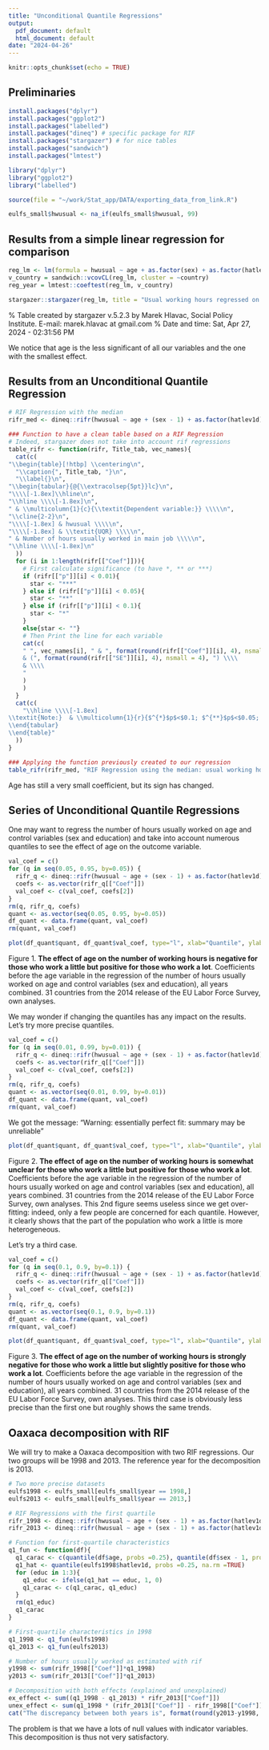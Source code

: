 ```yaml
---
title: "Unconditional Quantile Regressions"
output:
  pdf_document: default
  html_document: default
date: "2024-04-26"
---
```


```r
knitr::opts_chunk$set(echo = TRUE)
```


## Preliminaries

```r
install.packages("dplyr")
install.packages("ggplot2")
install.packages("labelled")
install.packages("dineq") # specific package for RIF
install.packages("stargazer") # for nice tables
install.packages("sandwich")
install.packages("lmtest")
```

```r
library("dplyr")
library("ggplot2")
library("labelled")
```

```r
source(file = "~/work/Stat_app/DATA/exporting_data_from_link.R")
```

```r
eulfs_small$hwusual <- na_if(eulfs_small$hwusual, 99)
```


## Results from a simple linear regression for comparison

```r
reg_lm <- lm(formula = hwusual ~ age + as.factor(sex) + as.factor(hatlev1d), data = eulfs_small)
v_country = sandwich::vcovCL(reg_lm, cluster = ~country)
reg_year = lmtest::coeftest(reg_lm, v_country)
```

```r
stargazer::stargazer(reg_lm, title = "Usual working hours regressed on age, sex and education, standard errors account for clustering by countries", column.labels = c("Number of hours usually worked in main job"), covariate.labels = c("Age", "Female", "Low education", "Medium education", "High education", "Constant"), model.names = TRUE, keep.stat="n", omit.stat = c("rsq", "adj.rsq","ser","f"))
```
% Table created by stargazer v.5.2.3 by Marek Hlavac, Social Policy Institute. E-mail: marek.hlavac at gmail.com
% Date and time: Sat, Apr 27, 2024 - 02:31:56 PM
\begin{table}[!htbp] \centering 
  \caption{Usual working hours regressed on age, sex and education, standard errors account for clustering by countries} 
  \label{} 
\begin{tabular}{@{\extracolsep{5pt}}lc} 
\\[-1.8ex]\hline 
\hline \\[-1.8ex] 
 & \multicolumn{1}{c}{\textit{Dependent variable:}} \\ 
\cline{2-2} 
\\[-1.8ex] & hwusual \\ 
\\[-1.8ex] & \textit{OLS} \\ 
 & Number of hours usually worked in main job \\ 
\hline \\[-1.8ex] 
 Age & 0.006$^{**}$ \\ 
  & (0.003) \\ 
  & \\ 
 Female & $-$5.501$^{***}$ \\ 
  & (0.075) \\ 
  & \\ 
 Low education & 1.658$^{***}$ \\ 
  & (0.093) \\ 
  & \\ 
 Medium education & 2.114$^{***}$ \\ 
  & (0.106) \\ 
  & \\ 
 High education & 38.018$^{***}$ \\ 
  & (0.154) \\ 
  & \\ 
\hline \\[-1.8ex] 
Observations & 107,502 \\ 
\hline 
\hline \\[-1.8ex] 
\textit{Note:}  & \multicolumn{1}{r}{$^{*}$p$<$0.1; $^{**}$p$<$0.05; $^{***}$p$<$0.01} \\ 
\end{tabular} 
\end{table}

We notice that age is the less significant of all our variables and the one with the smallest effect.


## Results from an Unconditional Quantile Regression

```r
# RIF Regression with the median
rifr_med <- dineq::rifr(hwusual ~ age + (sex - 1) + as.factor(hatlev1d), eulfs_small, weights = NULL, method = "quantile", quantile = 0.5, kernel = "gaussian")
```

```r
### Function to have a clean table based on a RIF Regression
# Indeed, stargazer does not take into account rif regressions
table_rifr <- function(rifr, Title_tab, vec_names){
  cat(c(
"\\begin{table}[!htbp] \\centering\n", 
  "\\caption{", Title_tab, "}\n", 
  "\\label{}\n", 
"\\begin{tabular}{@{\\extracolsep{5pt}}lc}\n", 
"\\\\[-1.8ex]\\hline\n", 
"\\hline \\\\[-1.8ex]\n", 
" & \\multicolumn{1}{c}{\\textit{Dependent variable:}} \\\\\n", 
"\\cline{2-2}\n", 
"\\\\[-1.8ex] & hwusual \\\\\n", 
"\\\\[-1.8ex] & \\textit{UQR} \\\\\n", 
" & Number of hours usually worked in main job \\\\\n", 
"\\hline \\\\[-1.8ex]\n"
  ))
  for (i in 1:length(rifr[["Coef"]])){
    # First calculate significance (to have *, ** or ***)
    if (rifr[["p"]][i] < 0.01){
      star <- "***"
    } else if (rifr[["p"]][i] < 0.05){
      star <- "**"
    } else if (rifr[["p"]][i] < 0.1){
      star <- "*"
    }
    else{star <- ""}
    # Then Print the line for each variable
    cat(c(
    " ", vec_names[i], " & ", format(round(rifr[["Coef"]][i], 4), nsmall = 4), "$^{", star,"}$ \\\\ 
    & (", format(round(rifr[["SE"]][i], 4), nsmall = 4), ") \\\\ 
    & \\\\
    "
    )
    )
  }
  cat(c(
    "\\hline \\\\[-1.8ex] 
\\textit{Note:}  & \\multicolumn{1}{r}{$^{*}$p$<$0.1; $^{**}$p$<$0.05; $^{***}$p$<$0.01} \\\\ 
\\end{tabular} 
\\end{table}"
  ))
}
```

```r
### Applying the function previously created to our regression 
table_rifr(rifr_med, "RIF Regression using the median: usual working hours regressed on age, sex and education", c("Age", "Female", "Low education", "Medium education", "High education"))
```

\begin{table}[!htbp] \centering
 \caption{ RIF Regression using the median: usual working hours regressed on age, sex and education }
 \label{}
 \begin{tabular}{@{\extracolsep{5pt}}lc}
 \\[-1.8ex]\hline
 \hline \\[-1.8ex]
  & \multicolumn{1}{c}{\textit{Dependent variable:}} \\
 \cline{2-2}
 \\[-1.8ex] & hwusual \\
 \\[-1.8ex] & \textit{UQR} \\
  & Number of hours usually worked in main job \\
 \hline \\[-1.8ex]
  Age  &  -0.0014 $^{ *** }$ \\ 
    & ( 2e-04 ) \\ 
    & \\
      Female  &  -0.3434 $^{ *** }$ \\ 
    & ( 0.0049 ) \\ 
    & \\
      Low education  &  40.6755 $^{ *** }$ \\ 
    & ( 0.0121 ) \\ 
    & \\
      Medium education  &  40.7754 $^{ *** }$ \\ 
    & ( 0.0112 ) \\ 
    & \\
      High education  &  40.7084 $^{ *** }$ \\ 
    & ( 0.0121 ) \\ 
    & \\
    \hline \\[-1.8ex] 
\textit{Note:}  & \multicolumn{1}{r}{$^{*}$p$<$0.1; $^{**}$p$<$0.05; $^{***}$p$<$0.01} \\ 
\end{tabular} 
\end{table}

Age has still a very small coefficient, but its sign has changed.


## Series of Unconditional Quantile Regressions

One may want to regress the number of hours usually worked on age and control variables (sex and education) and take into account numerous quantiles to see the effect of age on the outcome variable.

```r
val_coef = c()
for (q in seq(0.05, 0.95, by=0.05)) {
  rifr_q <- dineq::rifr(hwusual ~ age + (sex - 1) + as.factor(hatlev1d), eulfs_small, weights = NULL, method = "quantile", quantile = q, kernel = "gaussian")
  coefs <- as.vector(rifr_q[["Coef"]])
  val_coef <- c(val_coef, coefs[2])
}
rm(q, rifr_q, coefs)
quant <- as.vector(seq(0.05, 0.95, by=0.05))
df_quant <- data.frame(quant, val_coef)
rm(quant, val_coef)
```

```r
plot(df_quant$quant, df_quant$val_coef, type="l", xlab="Quantile", ylab="Effect of age", main = "Unconditional quantile regressions estimates \n of the effect of age on the number of hours usually worked", las = 2)
```
Figure 1. **The effect of age on the number of working hours is negative for those who work a little but positive for those who work a lot**. Coefficients before the age variable in the regression of the number of hours usually worked on age and control variables (sex and education), all years combined. 31 countries from the 2014 release of the EU Labor Force Survey, own analyses.

We may wonder if changing the quantiles has any impact on the results.
Let's try more precise quantiles.
```r
val_coef = c()
for (q in seq(0.01, 0.99, by=0.01)) {
  rifr_q <- dineq::rifr(hwusual ~ age + (sex - 1) + as.factor(hatlev1d), eulfs_small, weights = NULL, method = "quantile", quantile = q, kernel = "gaussian")
  coefs <- as.vector(rifr_q[["Coef"]])
  val_coef <- c(val_coef, coefs[2])
}
rm(q, rifr_q, coefs)
quant <- as.vector(seq(0.01, 0.99, by=0.01))
df_quant <- data.frame(quant, val_coef)
rm(quant, val_coef)
```
We got the message: 
"Warning: essentially perfect fit: summary may be unreliable"

```r
plot(df_quant$quant, df_quant$val_coef, type="l", xlab="Quantile", ylab="Effect of age", main = "Unconditional quantile regressions estimates \n of the effect of age on the number of hours usually worked \n (using percentiles)", las = 2)
```
Figure 2. **The effect of age on the number of working hours is somewhat unclear for those who work a little but positive for those who work a lot**. Coefficients before the age variable in the regression of the number of hours usually worked on age and control variables (sex and education), all years combined. 31 countries from the 2014 release of the EU Labor Force Survey, own analyses.
This 2nd figure seems useless since we get over-fitting: indeed, only a few people are concerned for each quantile.
However, it clearly shows that the part of the population who work a little is more heterogeneous.


Let's try a third case.
```r
val_coef = c()
for (q in seq(0.1, 0.9, by=0.1)) {
  rifr_q <- dineq::rifr(hwusual ~ age + (sex - 1) + as.factor(hatlev1d), eulfs_small, weights = NULL, method = "quantile", quantile = q, kernel = "gaussian")
  coefs <- as.vector(rifr_q[["Coef"]])
  val_coef <- c(val_coef, coefs[2])
}
rm(q, rifr_q, coefs)
quant <- as.vector(seq(0.1, 0.9, by=0.1))
df_quant <- data.frame(quant, val_coef)
rm(quant, val_coef)
```

```r
plot(df_quant$quant, df_quant$val_coef, type="l", xlab="Quantile", ylab="Effect of age", main = "Unconditional quantile regressions estimates \n of the effect of age on the number of hours usually worked \n (using deciles)", las = 2)
```
Figure 3. **The effect of age on the number of working hours is strongly negative for those who work a little but slightly positive for those who work a lot**. Coefficients before the age variable in the regression of the number of hours usually worked on age and control variables (sex and education), all years combined. 31 countries from the 2014 release of the EU Labor Force Survey, own analyses.
This third case is obviously less precise than the first one but roughly shows the same trends.


## Oaxaca decomposition with RIF

We will try to make a Oaxaca decomposition with two RIF regressions.
Our two groups will be 1998 and 2013.
The reference year for the decomposition is 2013.

```r
# Two more precise datasets
eulfs1998 <- eulfs_small[eulfs_small$year == 1998,]
eulfs2013 <- eulfs_small[eulfs_small$year == 2013,]
```

```r
# RIF Regressions with the first quartile
rifr_1998 <- dineq::rifr(hwusual ~ age + (sex - 1) + as.factor(hatlev1d), eulfs1998, weights = NULL, method = "quantile", quantile = 0.25, kernel = "gaussian")
rifr_2013 <- dineq::rifr(hwusual ~ age + (sex - 1) + as.factor(hatlev1d), eulfs2013, weights = NULL, method = "quantile", quantile = 0.25, kernel = "gaussian")
```

```r
# Function for first-quartile characteristics
q1_fun <- function(df){
  q1_carac <- c(quantile(df$age, probs =0.25), quantile(df$sex - 1, probs =0.25))
  q1_hat <- quantile(eulfs1998$hatlev1d, probs =0.25, na.rm =TRUE)
  for (educ in 1:3){
    q1_educ <- ifelse(q1_hat == educ, 1, 0)
    q1_carac <- c(q1_carac, q1_educ)
  }
  rm(q1_educ)
  q1_carac
}
```

```r
# First-quartile characteristics in 1998
q1_1998 <- q1_fun(eulfs1998)
q1_2013 <- q1_fun(eulfs2013)

# Number of hours usually worked as estimated with rif
y1998 <- sum(rifr_1998[["Coef"]]*q1_1998)
y2013 <- sum(rifr_2013[["Coef"]]*q1_2013)

# Decomposition with both effects (explained and unexplained)
ex_effect <- sum((q1_1998 - q1_2013) * rifr_2013[["Coef"]])
unex_effect <- sum(q1_1998 * (rifr_2013[["Coef"]] - rifr_1998[["Coef"]]))
cat("The discrepancy between both years is", format(round(y2013-y1998, 4), nsmall = 4), ", including the explained effect", format(round(ex_effect, 4), nsmall = 4), "and the unexplained effect", format(round(unex_effect, 4), nsmall = 4), ".")

```

The problem is that we have a lots of null values with indicator variables.
This decomposition is thus not very satisfactory.

